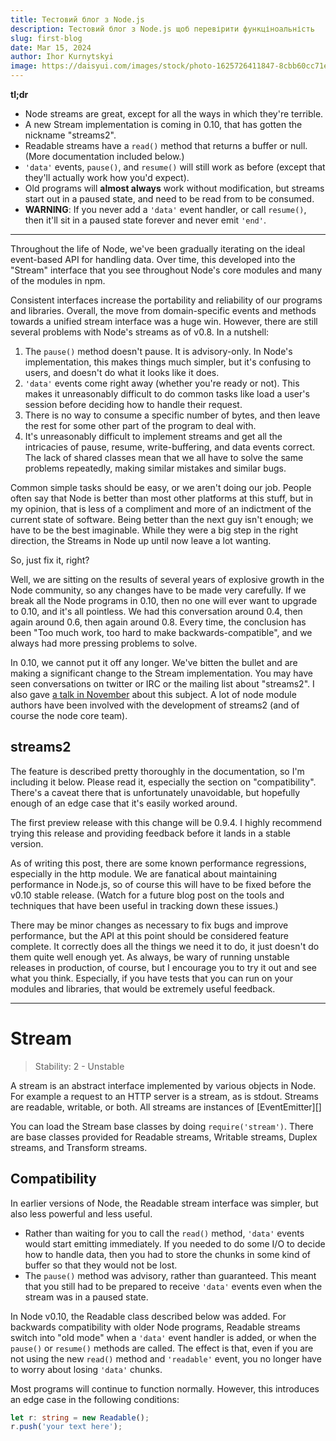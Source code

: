 ```yaml
---
title: Тестовий блог з Node.js
description: Тестовий блог з Node.js щоб перевірити функціноальність
slug: first-blog
date: Mar 15, 2024
author: Ihor Kurnytskyi
image: https://daisyui.com/images/stock/photo-1625726411847-8cbb60cc71e6.jpg
---
```


**tl;dr**

- Node streams are great, except for all the ways in which they're
  terrible.
- A new Stream implementation is coming in 0.10, that has gotten the
  nickname "streams2".
- Readable streams have a `read()` method that returns a buffer or
  null. (More documentation included below.)
- `'data'` events, `pause()`, and `resume()` will still work as before
  (except that they'll actually work how you'd expect).
- Old programs will **almost always** work without modification, but
  streams start out in a paused state, and need to be read from to be
  consumed.
- **WARNING**: If you never add a `'data'` event handler, or call
  `resume()`, then it'll sit in a paused state forever and never
  emit `'end'`.

---

Throughout the life of Node, we've been gradually iterating on the
ideal event-based API for handling data. Over time, this developed
into the "Stream" interface that you see throughout Node's core
modules and many of the modules in npm.

Consistent interfaces increase the portability and reliability of our
programs and libraries. Overall, the move from domain-specific events
and methods towards a unified stream interface was a huge win.
However, there are still several problems with Node's streams as of
v0.8. In a nutshell:

1. The `pause()` method doesn't pause. It is advisory-only. In
   Node's implementation, this makes things much simpler, but it's
   confusing to users, and doesn't do what it looks like it does.
2. `'data'` events come right away (whether you're ready or not).
   This makes it unreasonably difficult to do common tasks like load a
   user's session before deciding how to handle their request.
3. There is no way to consume a specific number of bytes, and then
   leave the rest for some other part of the program to deal with.
4. It's unreasonably difficult to implement streams and get all the
   intricacies of pause, resume, write-buffering, and data events
   correct. The lack of shared classes mean that we all have to solve
   the same problems repeatedly, making similar mistakes and similar
   bugs.

Common simple tasks should be easy, or we aren't doing our job.
People often say that Node is better than most other platforms at this
stuff, but in my opinion, that is less of a compliment and more of an
indictment of the current state of software. Being better than the
next guy isn't enough; we have to be the best imaginable. While they
were a big step in the right direction, the Streams in Node up until
now leave a lot wanting.

So, just fix it, right?

Well, we are sitting on the results of several years of explosive
growth in the Node community, so any changes have to be made very
carefully. If we break all the Node programs in 0.10, then no one
will ever want to upgrade to 0.10, and it's all pointless. We had
this conversation around 0.4, then again around 0.6, then again around
0.8. Every time, the conclusion has been "Too much work, too hard to
make backwards-compatible", and we always had more pressing problems
to solve.

In 0.10, we cannot put it off any longer. We've bitten the bullet and
are making a significant change to the Stream implementation. You may
have seen conversations on twitter or IRC or the mailing list about
"streams2". I also gave [a talk in
November](https://dl.dropbox.com/u/3685/presentations/streams2/streams2-ko.pdf)
about this subject. A lot of node module authors have been involved
with the development of streams2 (and of course the node core team).

## streams2

The feature is described pretty thoroughly in the documentation, so
I'm including it below. Please read it, especially the section on
"compatibility". There's a caveat there that is unfortunately
unavoidable, but hopefully enough of an edge case that it's easily
worked around.

The first preview release with this change will be 0.9.4. I highly
recommend trying this release and providing feedback before it lands
in a stable version.

As of writing this post, there are some known performance regressions,
especially in the http module. We are fanatical about maintaining
performance in Node.js, so of course this will have to be fixed before
the v0.10 stable release. (Watch for a future blog post on the tools
and techniques that have been useful in tracking down these issues.)

There may be minor changes as necessary to fix bugs and improve
performance, but the API at this point should be considered feature
complete. It correctly does all the things we need it to do, it just
doesn't do them quite well enough yet. As always, be wary of running
unstable releases in production, of course, but I encourage you to try
it out and see what you think. Especially, if you have tests that you
can run on your modules and libraries, that would be extremely useful
feedback.

---

# Stream

> Stability: 2 - Unstable

A stream is an abstract interface implemented by various objects in
Node. For example a request to an HTTP server is a stream, as is
stdout. Streams are readable, writable, or both. All streams are
instances of [EventEmitter][]

You can load the Stream base classes by doing `require('stream')`.
There are base classes provided for Readable streams, Writable
streams, Duplex streams, and Transform streams.

## Compatibility

In earlier versions of Node, the Readable stream interface was
simpler, but also less powerful and less useful.

- Rather than waiting for you to call the `read()` method, `'data'`
  events would start emitting immediately. If you needed to do some
  I/O to decide how to handle data, then you had to store the chunks
  in some kind of buffer so that they would not be lost.
- The `pause()` method was advisory, rather than guaranteed. This
  meant that you still had to be prepared to receive `'data'` events
  even when the stream was in a paused state.

In Node v0.10, the Readable class described below was added. For
backwards compatibility with older Node programs, Readable streams
switch into "old mode" when a `'data'` event handler is added, or when
the `pause()` or `resume()` methods are called. The effect is that,
even if you are not using the new `read()` method and `'readable'`
event, you no longer have to worry about losing `'data'` chunks.

Most programs will continue to function normally. However, this
introduces an edge case in the following conditions:

```typescript
let r: string = new Readable();
r.push('your text here');
```
